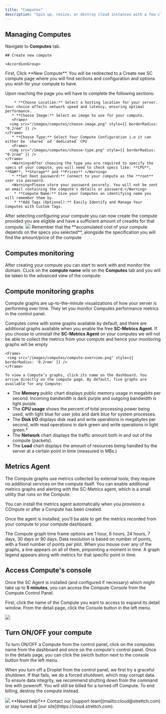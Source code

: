 ```yaml
---
title: "Computes"
description: "Spin up, resize, or destroy cloud instances with a few clicks or via API. Built for scale — managed for performance."
---
```


## Managing Computes

 Navigate to **Computes** tab.

    ## Create new compute

    <AccordionGroup>
  <Accordion title="Creating a compute" icon="rocket" iconType="solid">
First, Click **New Compute**. You will be redirected to a Create nee SC compute page where you will find sections and configuration and options you wish for your compute to have.
    
 Upon reaching the page you will have to complete the following sections: 

        * **Choose Location:** Select a hosting location for your server. Your choice affects network speed and latency, ensuring optimal performance.
       * **Choose Image:** Select an image to use for your compute.
       <Frame>
      <img src="/images/computes/choose-image.png" style={{ borderRadius: "0.2rem" }} />
    </Frame>
       * **Choose Type:** Select Your Compute Configuration i.e it can either be `shared` od `dedicated` CPU
       <Frame>
      <img src="/images/computes/choose-type.png" style={{ borderRadius: "0.2rem" }} />
    </Frame>
       <Warning>After choosing the type you are required to specify the specs of your compute, you will need to check specs like: **CPU**, **RAM**, **Storage** and **Prices** </Warning>
       * **Set Root password:** Connect to your compute as the **root** user via password.
       <Warning>Please store your password securely. You will not be sent an email containing the compute's details or password.</Warning>
        * **Compute Name:** Give your Computes an identifying name you will remember them by.
        * **Add Tags (Optional):** Easily Identify and Manage Your Computes with Custom Tags.

  </Accordion>

  <Accordion title="Create compute" icon="message" iconType="solid">
   After selecting configuring your  compute you can now create the compute provided you are eligible and have a sufficient amount of creadits for that compute.
  </Accordion>
</AccordionGroup>
 <Frame>
      <img src="/images/computes/create-compute.png" style={{ borderRadius: "0.2rem" }} />
    </Frame>
<Warning>Remember that the **accumulated cost of your compute depends on the specs you selected**, alongside the specification you will find the amount/price of the compute</Warning>

## Computes monitoring

 After creating your compute you can start to work with and monitor the domain. CLick on the **compute name** wile on the **Computes** tab and you will be taken to the advanced view of the compute: 

## Compute monitoring graphs

Compute graphs are up-to-the-minute visualizations of how your server is performing over time. They let you monitor Computes performance metrics in the control panel.

Computes come with some graphs available by default, and there are additional graphs available when you enable the free **SC-Metrics Agent**.
    <Warning>If you choose to uninstall the **SC-Metrics Agent** on your computes we will not be able to collect the metrics from your compute and hence your monitoring graphs will be empty</Warning>


    <Frame>
     <img src="/images/computes/compute-overview.png" style={{ borderRadius: '0.2rem' }} />
    </Frame>

    To view a Compute’s graphs, click its name on the dashboard. You arrive directly on the compute page. By default, five graphs are available for any Compute:

* The **Memory** public chart displays public memory usage in megabits per second. Incoming bandwidth is dark purple and outgoing bandwidth is light purple.
* The **CPU usage** shows the percent of total processing power being used, with light blue for user jobs and dark blue for system processes.
* The **Disk I/O** displays disk read and write operations in megabytes per second, with read operations in dark green and write operations in light green.*
* The **Network** chart displays the traffic amount both in and out of the compute (packets).
* The **Load** chart displays the amount of resources being handled by the server at a certain point in time (measured in MBs.)

## Metrics Agent

The Compute graphs use metrics collected by external tools; they require no additional services on the compute itself. You can enable additional metrics graphs and alerting with the SC-Metrics agent, which is a small utility that runs on the Compute.

You can install the metrics agent automatically when you provision a COmpute or after a Compute has been created.

Once the agent is installed, you’ll ba able to get the metrics recorded from your compute to your compute dashboard.

The Compute graph time frame options are 1 hour,  6 hours, 24 hours, 7 days, 30 days or 90 days. Data resolution is based on number of points, with a fixed number of points per plot. When you mouse over any of the graphs, a line appears on all of them, pinpointing a moment in time. A graph legend appears along with metrics for that specific point in time.

## Access Compute's console

Once the SC Agent is installed (and configured if necessary) which might take up to **5 minutes**, you can access the Compute Console from the Compute Control Panel.

First, click the name of the Compute you want to access to expand its detail window. From the detail page, click the Console button in the left menu.

 <Frame>
     <img src="/images/computes/open-console.png" style={{ borderRadius: '0.2rem' }} />
    </Frame>

## Turn ON/OFF your compute
 
 To turn ON/OFF a Compute from the control panel, click on the computes name from the dashboard and once on the compute'c control panel. Once in the details page, you can click the swicth button next to the console button from the left menu.

 When you turn off a Droplet from the control panel, we first try a graceful shutdown. If that fails, we do a forced shutdown, which may corrupt data. To ensure data integrity, we recommend shutting down from the command line with poweroff.
  <Warning>You will still be billed for a turned off Compute. To end billing, destroy the compute instead.</Warning>

<Frame>
     <img src="/images/computes/turn-on-off.png" style={{ borderRadius: '0.2rem' }} />
    </Frame>

<Note>
  **Need help?** Contact our [support team](mailto:cloud@strettch.com) or stay tuned at [our site](https://cloud.strettch.com).
</Note>